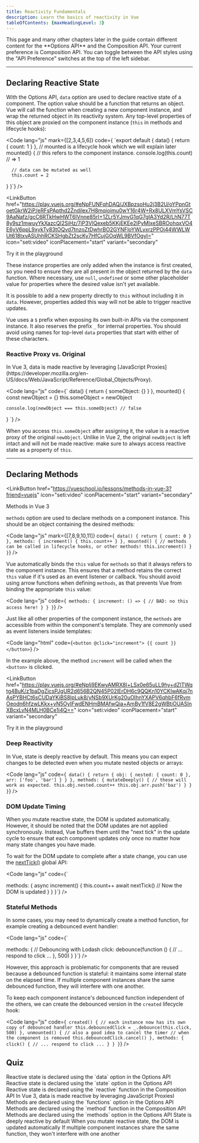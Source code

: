 ```yaml
---
title: Reactivity Fundamentals
description: Learn the basics of reactivity in Vue
tableOfContents: {maxHeadingLevel: 3}
---
```



<Aside type="note" title="API Preference">
  This page and many other chapters later in the guide contain different content
  for the **Options API** and the Composition API. Your current preference is
  Composition API. You can toggle between the API styles using the "API
  Preference" switches at the top of the left sidebar.
</Aside>

---

## Declaring Reactive State​

With the Options API, `data` option are used to declare reactive state of a component. The option value should be a function that returns an object. Vue will call the function when creating a new component instance, and wrap the returned object in its reactivity system. Any top-level properties of this object are proxied on the component instance (`this` in methods and lifecycle hooks):

<Code
lang="js"
mark={[2,3,4,5,6]}
code={
`export default {
  data() {
    return {
      count: 1
    }
  },
    // mounted is a lifecycle hook which we will explain later
    mounted() {
      // this refers to the component instance.
      console.log(this.count) // => 1

      // data can be mutated as well
      this.count = 2
  }
}`}
/>


<LinkButton
href="https://play.vuejs.org/#eNpFUNFqhDAQ/JXBpzsoHu2j3B2U/oYPpnGtoetGkrW2iP/eRFsPApthd2Zndilex7H8mqioimu0wY16r4W+Rx8ULXVmYsVSC9AaNafz/gcC6RTkHwHWT6IVnne85rI+1ZLr5YJmyG1qG7gIA3Yd2R/LhN77T8y9sz1mwuyYkXazcQI2SiHz/7iP3VlQexeb5KKjEKEe2lPyMIxeSBROohqxVO4E6yV6ppL9xykTy83tOQvd7tnzoZtDwhrBO2GYNFloYWLyxrzPPOi44WWLWUt618txvASUhhRCKSHgbZt2scKy7HfCujGOqWL9BVfOgyI="
icon="seti:video"
iconPlacement="start"
variant="secondary"
>
Try it in the playground
</LinkButton>

These instance properties are only added when the instance is first created, so you need to ensure they are all present in the object returned by the `data` function. Where necessary, use `null`, `undefined` or some other placeholder value for properties where the desired value isn't yet available.

It is possible to add a new property directly to `this` without including it in `data`. However, properties added this way will not be able to trigger reactive updates.

Vue uses a `$` prefix when exposing its own built-in APIs via the component instance. It also reserves the prefix `_` for internal properties. You should avoid using names for top-level `data` properties that start with either of these characters.

### Reactive Proxy vs. Original​
<Aside type="note" title="Vue 2 users">
In Vue 3, data is made reactive by leveraging [JavaScript Proxies](https://developer.mozilla.org/en-US/docs/Web/JavaScript/Reference/Global_Objects/Proxy).
</Aside>

<Code
lang="js"
code={`
  data() {
    return {
      someObject: {}
    }
  },
  mounted() {
    const newObject = {}
    this.someObject = newObject

    console.log(newObject === this.someObject) // false
  }
`}
/>

When you access `this.someObject` after assigning it, the value is a reactive proxy of the original `newObject`. Unlike in Vue 2, the original `newObject` is left intact and will not be made reactive: make sure to always access reactive state as a property of `this`.

---

## Declaring Methods

<LinkButton
  href="https://vueschool.io/lessons/methods-in-vue-3?friend=vuejs"
  icon="seti:video"
  iconPlacement="start"
  variant="secondary"
>
  Methods in Vue 3
</LinkButton>

`methods` option are used to declare methods on a component instance. This should be an object containing the desired methods:

<Code
lang="js"
mark={[7,8,9,10,11]}
code={`
  data() {
    return {
      count: 0
    }
  },
  methods: {
    increment() {
      this.count++
    }
  },
  mounted() {
    // methods can be called in lifecycle hooks, or other methods!
    this.increment()
  }
}`}
/>

Vue automatically binds the `this` value for `methods` so that it always refers to the component instance. 
This ensures that a method retains the correct `this` value if it's used as an event listener or callback. 
You should avoid using arrow functions when defining `methods`, as that prevents Vue from binding the appropriate `this` value:

<Code
lang="js"
code={`
  methods: {
    increment: () => {
      // BAD: no this access here!
    }
  }
}`}
/>

Just like all other properties of the component instance, the `methods` are accessible from within the component's template. They are commonly used as event listeners inside templates:

<Code
lang="html"
code={`
<button @click="increment">
  {{ count }}
</button>
`}
/>

In the example above, the method `increment` will be called when the `<button>` is clicked.

<LinkButton
href="https://play.vuejs.org/#eNplj9EKwyAMRX8l+LSx0e65uLL9hy+dZlTWqtg4BuK/z1baDgZicsPJgUR2d656B2QN45P02lErDH6c9QQKn10YCKIwAKqj7nAsPYBHCt6sCUDaYKiBS8lpLuk8/yNSb9XUrKg20uOIhnYXAPV6qhbF6fRvmOeodn6hfzwLKkx+vN5OyIFwdENHmBMAfwQia+AmBy1fV8E2gWBtjOUASInXBcxLvN4MLH0BCe1i4Q=="
icon="seti:video"
iconPlacement="start"
variant="secondary"
>
Try it in the playground
</LinkButton>

### Deep Reactivity​
In Vue, state is deeply reactive by default. This means you can expect changes to be detected even when you mutate nested objects or arrays:

<Code
lang="js"
code={`
  data() {
    return {
      obj: {
        nested: { count: 0 },
        arr: ['foo', 'bar']
      }
    }
  },
  methods: {
    mutateDeeply() {
      // these will work as expected.
      this.obj.nested.count++
      this.obj.arr.push('baz')
    }
  }
}`}
/>

### DOM Update Timing​
When you mutate reactive state, the DOM is updated automatically. However, it should be noted that the DOM updates are not applied synchronously. Instead, Vue buffers them until the "next tick" in the update cycle to ensure that each component updates only once no matter how many state changes you have made.

To wait for the DOM update to complete after a state change, you can use the [nextTick()](https://vuejs.org/api/general.html#nexttick) global API:

<Code
lang="js"
code={`

  methods: {
    async increment() {
      this.count++
      await nextTick()
      // Now the DOM is updated
    }
  }
}`}
/>

### Stateful Methods​
In some cases, you may need to dynamically create a method function, for example creating a debounced event handler:

<Code
lang="js"
code={`

  methods: {
    // Debouncing with Lodash
    click: debounce(function () {
      // ... respond to click ...
    }, 500)
  }
}`}
/>

However, this approach is problematic for components that are reused because a debounced function is stateful: it maintains some internal state on the elapsed time. If multiple component instances share the same debounced function, they will interfere with one another.

To keep each component instance's debounced function independent of the others, we can create the debounced version in the `created` lifecycle hook:

<Code
lang="js"
code={`
  created() {
    // each instance now has its own copy of debounced handler
    this.debouncedClick = _.debounce(this.click, 500)
  },
  unmounted() {
    // also a good idea to cancel the timer
    // when the component is removed
    this.debouncedClick.cancel()
  },
  methods: {
    click() {
      // ... respond to click ...
    }
  }
}`}
/>

## Quiz
<Quiz title="1. Which of the following is true about reactive state in Vue?" multiple>
  <QuizOption correct>Reactive state is declared using the `data` option in the Options API</QuizOption>
  <QuizOption>Reactive state is declared using the `state` option in the Options API</QuizOption>
  <QuizOption>Reactive state is declared using the `reactive` function in the Composition API</QuizOption>
  <QuizOption correct>In Vue 3, data is made reactive by leveraging JavaScript ProxiesI</QuizOption>
</Quiz>

<Quiz title="2. Which of the following is true?" multiple>
  <QuizOption>Methods are declared using the `functions` option in the Options API</QuizOption>
  <QuizOption>Methods are declared using the `method` function in the Composition API</QuizOption>
  <QuizOption correct>Methods are declared using the `methods` option in the Options API</QuizOption>
  <QuizOption correct>State is deeply reactive by default</QuizOption>
</Quiz>

<Quiz title="3. Which of the following is true?">
  <QuizOption correct>When you mutate reactive state, the DOM is updated automatically</QuizOption>
  <QuizOption>If multiple component instances share the same function, they won't interfere with one another</QuizOption>
</Quiz>
